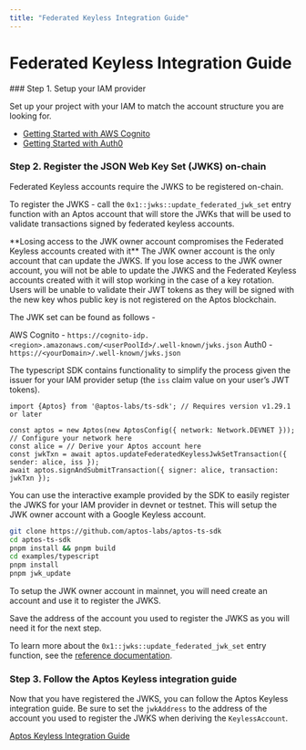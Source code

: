 ```yaml
---
title: "Federated Keyless Integration Guide"
---
```


# Federated Keyless Integration Guide

<Steps>
### Step 1. Setup your IAM provider

Set up your project with your IAM to match the account structure you are looking for.

- [Getting Started with AWS Cognito](https://aws.amazon.com/cognito/getting-started/)
- [Getting Started with Auth0](https://auth0.com/docs/get-started)

### Step 2. Register the JSON Web Key Set (JWKS) on-chain

Federated Keyless accounts require the JWKS to be registered on-chain.

To register the JWKS - call the `0x1::jwks::update_federated_jwk_set` entry function with an Aptos account that will store the JWKs that will be used to validate transactions signed by federated keyless accounts.

<Callout type="warning">
**Losing access to the JWK owner account compromises the Federated Keyless accounts created with it**
The JWK owner account is the only account that can update the JWKS.  If you lose access to the JWK owner account, you will not be able to update the JWKS and the Federated Keyless accounts created with it will stop working in the case of a key rotation.  Users will be unable to validate their JWT tokens as they will be signed with the new key whos public key is not registered on the Aptos blockchain.
</Callout>

The JWK set can be found as follows -

AWS Cognito - `https://cognito-idp.<region>.amazonaws.com/<userPoolId>/.well-known/jwks.json`
Auth0 - `https://<yourDomain>/.well-known/jwks.json`

The typescript SDK contains functionality to simplify the process given the issuer for your IAM provider setup (the `iss` claim value on your user’s JWT tokens).

```tsx
import {Aptos} from '@aptos-labs/ts-sdk'; // Requires version v1.29.1 or later

const aptos = new Aptos(new AptosConfig({ network: Network.DEVNET })); // Configure your network here
const alice = // Derive your Aptos account here
const jwkTxn = await aptos.updateFederatedKeylessJwkSetTransaction({ sender: alice, iss });
await aptos.signAndSubmitTransaction({ signer: alice, transaction: jwkTxn });
```

You can use the interactive example provided by the SDK to easily register the JWKS for your IAM provider in devnet or testnet.  This will setup the JWK owner account with a Google Keyless account.

```bash
git clone https://github.com/aptos-labs/aptos-ts-sdk
cd aptos-ts-sdk
pnpm install && pnpm build
cd examples/typescript
pnpm install
pnpm jwk_update
```

To setup the JWK owner account in mainnet, you will need create an account and use it to register the JWKS.

Save the address of the account you used to register the JWKS as you will need it for the next step.

To learn more about the `0x1::jwks::update_federated_jwk_set` entry function, see the [reference documentation](https://aptos.dev/en/build/smart-contracts/move-reference?page=aptos-framework%2Fdoc%2Fjwks.md#0x1_jwks_update_federated_jwk_set).

### Step 3. Follow the Aptos Keyless integration guide

Now that you have registered the JWKS, you can follow the Aptos Keyless integration guide.  Be sure to set the `jwkAddress` to the address of the account you used to register the JWKS when deriving the `KeylessAccount`.

[Aptos Keyless Integration Guide](../integration-guide.mdx#step-2-install-the-aptos-typescript-sdk)

</Steps>